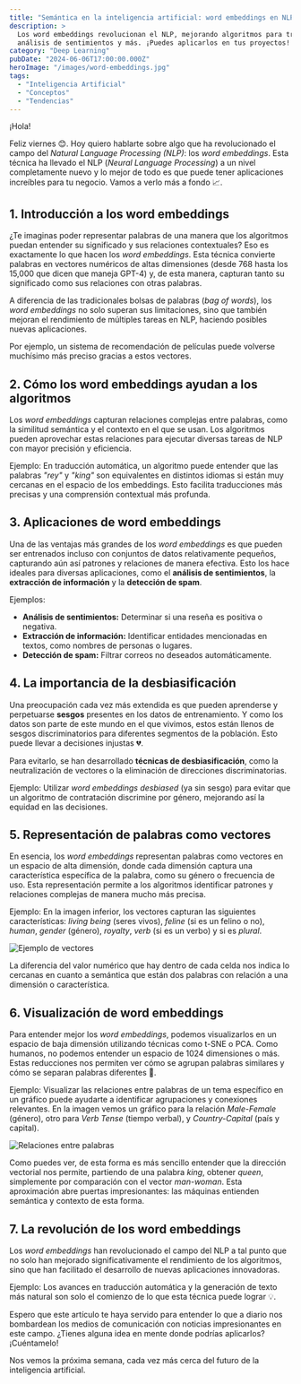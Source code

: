 ```yaml
---
title: "Semántica en la inteligencia artificial: word embeddings en NLP"
description: >
  Los word embeddings revolucionan el NLP, mejorando algoritmos para traducción,
  análisis de sentimientos y más. ¡Puedes aplicarlos en tus proyectos!
category: "Deep Learning"
pubDate: "2024-06-06T17:00:00.000Z"
heroImage: "/images/word-embeddings.jpg"
tags:
  - "Inteligencia Artificial"
  - "Conceptos"
  - "Tendencias"
---
```



¡Hola!

Feliz viernes 😊. Hoy quiero hablarte sobre algo que ha revolucionado el campo del *Natural Language Processing (NLP)*: los *word embeddings*. Esta técnica ha llevado el NLP (*Neural Language Processing*) a un nivel completamente nuevo y lo mejor de todo es que puede tener aplicaciones increíbles para tu negocio. Vamos a verlo más a fondo 📈.

## **1. Introducción a los word embeddings**

¿Te imaginas poder representar palabras de una manera que los algoritmos puedan entender su significado y sus relaciones contextuales? Eso es exactamente lo que hacen los *word embeddings*. Esta técnica convierte palabras en vectores numéricos de altas dimensiones (desde 768 hasta los 15,000 que dicen que maneja GPT-4) y, de esta manera, capturan tanto su significado como sus relaciones con otras palabras.

A diferencia de las tradicionales bolsas de palabras (*bag of words*), los *word embeddings* no solo superan sus limitaciones, sino que también mejoran el rendimiento de múltiples tareas en NLP, haciendo posibles nuevas aplicaciones.

Por ejemplo, un sistema de recomendación de películas puede volverse muchísimo más preciso gracias a estos vectores.

## **2. Cómo los word embeddings ayudan a los algoritmos**

Los *word embeddings* capturan relaciones complejas entre palabras, como la similitud semántica y el contexto en el que se usan. Los algoritmos pueden aprovechar estas relaciones para ejecutar diversas tareas de NLP con mayor precisión y eficiencia.

Ejemplo: En traducción automática, un algoritmo puede entender que las palabras *"rey"* y *"king"* son equivalentes en distintos idiomas si están muy cercanas en el espacio de los embeddings. Esto facilita traducciones más precisas y una comprensión contextual más profunda.

## **3. Aplicaciones de word embeddings**

Una de las ventajas más grandes de los *word embeddings* es que pueden ser entrenados incluso con conjuntos de datos relativamente pequeños, capturando aún así patrones y relaciones de manera efectiva. Esto los hace ideales para diversas aplicaciones, como el **análisis de sentimientos**, la **extracción de información** y la **detección de spam**.

Ejemplos:

- **Análisis de sentimientos:** Determinar si una reseña es positiva o negativa.
- **Extracción de información:** Identificar entidades mencionadas en textos, como nombres de personas o lugares.
- **Detección de spam:** Filtrar correos no deseados automáticamente.

## **4. La importancia de la desbiasificación**

Una preocupación cada vez más extendida es que pueden aprenderse y perpetuarse **sesgos** presentes en los datos de entrenamiento. Y como los datos son parte de este mundo en el que vivimos, estos están llenos de sesgos discriminatorios para diferentes segmentos de la población. Esto puede llevar a decisiones injustas 💔.

Para evitarlo, se han desarrollado **técnicas de desbiasificación**, como la neutralización de vectores o la eliminación de direcciones discriminatorias.

Ejemplo: Utilizar *word embeddings* *desbiased* (ya sin sesgo) para evitar que un algoritmo de contratación discrimine por género, mejorando así la equidad en las decisiones.

## **5. Representación de palabras como vectores**

En esencia, los *word embeddings* representan palabras como vectores en un espacio de alta dimensión, donde cada dimensión captura una característica específica de la palabra, como su género o frecuencia de uso. Esta representación permite a los algoritmos identificar patrones y relaciones complejas de manera mucho más precisa.

Ejemplo: En la imagen inferior, los vectores capturan las siguientes características: *living being* (seres vivos), *feline* (si es un felino o no), *human*, *gender* (género), *royalty*, *verb* (si es un verbo) y si es *plural*.

![Ejemplo de vectores](</images/word--embeddings2.png>)

La diferencia del valor numérico que hay dentro de cada celda nos indica lo cercanas en cuanto a semántica que están dos palabras con relación a una dimensión o característica.

## **6. Visualización de word embeddings**

Para entender mejor los *word embeddings*, podemos visualizarlos en un espacio de baja dimensión utilizando técnicas como t-SNE o PCA. Como humanos, no podemos entender un espacio de 1024 dimensiones o más. Estas reducciones nos permiten ver cómo se agrupan palabras similares y cómo se separan palabras diferentes 🧩.

Ejemplo: Visualizar las relaciones entre palabras de un tema específico en un gráfico puede ayudarte a identificar agrupaciones y conexiones relevantes. En la imagen vemos un gráfico para la relación *Male-Female* (género), otro para *Verb Tense* (tiempo verbal), y *Country-Capital* (país y capital).

![Relaciones entre palabras](</images/word-embeddings3.jpg>)

Como puedes ver, de esta forma es más sencillo entender que la dirección vectorial nos permite, partiendo de una palabra *king*, obtener *queen*, simplemente por comparación con el vector *man-woman*. Esta aproximación abre puertas impresionantes: las máquinas entienden semántica y contexto de esta forma.

## **7. La revolución de los word embeddings**

Los *word embeddings* han revolucionado el campo del NLP a tal punto que no solo han mejorado significativamente el rendimiento de los algoritmos, sino que han facilitado el desarrollo de nuevas aplicaciones innovadoras.

Ejemplo: Los avances en traducción automática y la generación de texto más natural son solo el comienzo de lo que esta técnica puede lograr 💡.

Espero que este artículo te haya servido para entender lo que a diario nos bombardean los medios de comunicación con noticias impresionantes en este campo. ¿Tienes alguna idea en mente donde podrías aplicarlos? ¡Cuéntamelo!

Nos vemos la próxima semana, cada vez más cerca del futuro de la inteligencia artificial.

